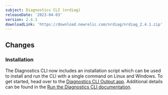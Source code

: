 ```yaml
---
subject: Diagnostics CLI (nrdiag)
releaseDate: '2023-04-03'
version: 2.4.1
downloadLink: 'https://download.newrelic.com/nrdiag/nrdiag_2.4.1.zip'
---
```


## Changes

### Installation
The Diagnostics CLI now includes an installation script which can be used to install and run the CLI with a single command on Linux and Windows.
To get started, head over to the [Diagnostics CLI Output app](https://one.newrelic.com/diagnostics/cli-output). Additional details can be found in the [Run the Diagnostics CLI documentation](https://docs.newrelic.com/docs/new-relic-solutions/solve-common-issues/diagnostics-cli-nrdiag/run-diagnostics-cli-nrdiag/).













